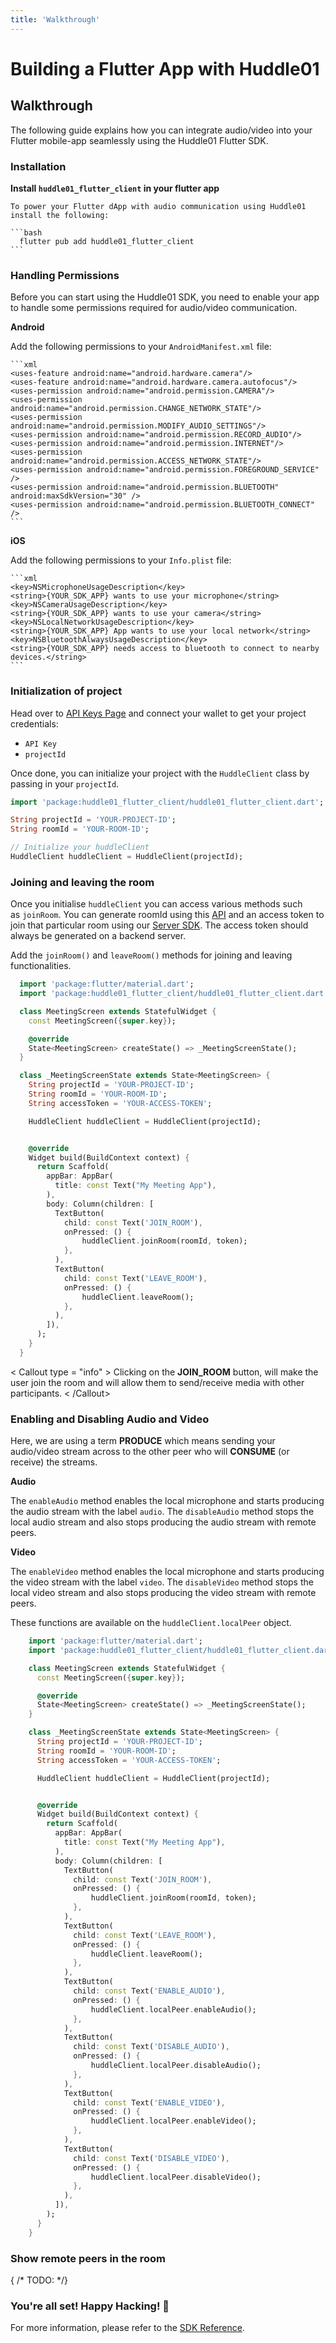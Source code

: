 ```yaml
---
title: 'Walkthrough'
---
```



# Building a Flutter App with Huddle01

## Walkthrough

The following guide explains how you can integrate audio/video into your Flutter mobile-app seamlessly using the Huddle01 Flutter SDK.

<Steps>

### Installation

  **Install `huddle01_flutter_client` in your flutter app**

    To power your Flutter dApp with audio communication using Huddle01 install the following:

    ```bash 
      flutter pub add huddle01_flutter_client 
    ```

### Handling Permissions

Before you can start using the Huddle01 SDK, you need to enable your app to handle some permissions required for audio/video communication.

  **Android**

   Add the following permissions to your `AndroidManifest.xml` file:

    ```xml
    <uses-feature android:name="android.hardware.camera"/>
    <uses-feature android:name="android.hardware.camera.autofocus"/>
    <uses-permission android:name="android.permission.CAMERA"/>
    <uses-permission android:name="android.permission.CHANGE_NETWORK_STATE"/>
    <uses-permission android:name="android.permission.MODIFY_AUDIO_SETTINGS"/>
    <uses-permission android:name="android.permission.RECORD_AUDIO"/>
    <uses-permission android:name="android.permission.INTERNET"/>
    <uses-permission android:name="android.permission.ACCESS_NETWORK_STATE"/>
    <uses-permission android:name="android.permission.FOREGROUND_SERVICE" />
    <uses-permission android:name="android.permission.BLUETOOTH" android:maxSdkVersion="30" />
    <uses-permission android:name="android.permission.BLUETOOTH_CONNECT" />
    ```

  **iOS**

   Add the following permissions to your `Info.plist` file:

    ```xml
    <key>NSMicrophoneUsageDescription</key>
    <string>{YOUR_SDK_APP} wants to use your microphone</string>
    <key>NSCameraUsageDescription</key>
    <string>{YOUR_SDK_APP} wants to use your camera</string>
    <key>NSLocalNetworkUsageDescription</key>
    <string>{YOUR_SDK_APP} App wants to use your local network</string>
    <key>NSBluetoothAlwaysUsageDescription</key>
    <string>{YOUR_SDK_APP} needs access to bluetooth to connect to nearby devices.</string>
    ```

### Initialization of project

Head over to [API Keys Page](/api-keys) and connect your wallet to get your project credentials: 

  - `API Key`
  - `projectId`

  Once done, you can initialize your project with the `HuddleClient` class by passing in your `projectId`. 


  ```dart filename="app.dart"
  import 'package:huddle01_flutter_client/huddle01_flutter_client.dart';

  String projectId = 'YOUR-PROJECT-ID';
  String roomId = 'YOUR-ROOM-ID';

  // Initialize your huddleClient 
  HuddleClient huddleClient = HuddleClient(projectId);
  ```

### Joining and leaving the room

Once you initialise `huddleClient` you can access various methods such as `joinRoom`. You can generate roomId using this [API](https://docs.huddle01.com/docs/apis/create-room/create-room) and an access token to join that particular room using our [Server SDK](https://docs.huddle01.com/docs/Server-SDK). The access token should always be generated on a backend server.

Add the `joinRoom()` and `leaveRoom()` methods for joining and leaving functionalities.

  ```dart filename="app.dart"
    import 'package:flutter/material.dart';
    import 'package:huddle01_flutter_client/huddle01_flutter_client.dart';

    class MeetingScreen extends StatefulWidget {
      const MeetingScreen({super.key});

      @override
      State<MeetingScreen> createState() => _MeetingScreenState();
    }

    class _MeetingScreenState extends State<MeetingScreen> {
      String projectId = 'YOUR-PROJECT-ID';
      String roomId = 'YOUR-ROOM-ID';
      String accessToken = 'YOUR-ACCESS-TOKEN';

      HuddleClient huddleClient = HuddleClient(projectId);


      @override
      Widget build(BuildContext context) {
        return Scaffold(
          appBar: AppBar(
            title: const Text("My Meeting App"),
          ),
          body: Column(children: [
            TextButton(
              child: const Text('JOIN_ROOM'),
              onPressed: () {
                  huddleClient.joinRoom(roomId, token);
              },
            ),
            TextButton(
              child: const Text('LEAVE_ROOM'),
              onPressed: () {
                  huddleClient.leaveRoom();
              },
            ),
          ]),
        );
      }
    }
  ```

  < Callout type = "info" >
  Clicking on the **JOIN_ROOM** button, will make the user join the room and will allow them to send/receive media with other participants.
  < /Callout>

### Enabling and Disabling Audio and Video
Here, we are using a term **PRODUCE** which means sending your audio/video stream across to the other peer who will **CONSUME** (or receive) the streams. 


**Audio**

The `enableAudio` method enables the local microphone and starts producing the audio stream with the label `audio`. The `disableAudio` method stops the local audio stream and also stops producing the audio stream with remote peers.

**Video**

The `enableVideo` method enables the local microphone and starts producing the video stream with the label `video`. The `disableVideo` method stops the local video stream and also stops producing the video stream with remote peers.

These functions are available on the `huddleClient.localPeer` object.

```dart filename="app.dart"
    import 'package:flutter/material.dart';
    import 'package:huddle01_flutter_client/huddle01_flutter_client.dart';

    class MeetingScreen extends StatefulWidget {
      const MeetingScreen({super.key});

      @override
      State<MeetingScreen> createState() => _MeetingScreenState();
    }

    class _MeetingScreenState extends State<MeetingScreen> {
      String projectId = 'YOUR-PROJECT-ID';
      String roomId = 'YOUR-ROOM-ID';
      String accessToken = 'YOUR-ACCESS-TOKEN';

      HuddleClient huddleClient = HuddleClient(projectId);


      @override
      Widget build(BuildContext context) {
        return Scaffold(
          appBar: AppBar(
            title: const Text("My Meeting App"),
          ),
          body: Column(children: [
            TextButton(
              child: const Text('JOIN_ROOM'),
              onPressed: () {
                  huddleClient.joinRoom(roomId, token);
              },
            ),
            TextButton(
              child: const Text('LEAVE_ROOM'),
              onPressed: () {
                  huddleClient.leaveRoom();
              },
            ),
            TextButton(
              child: const Text('ENABLE_AUDIO'),
              onPressed: () {
                  huddleClient.localPeer.enableAudio();
              },
            ),
            TextButton(
              child: const Text('DISABLE_AUDIO'),
              onPressed: () {
                  huddleClient.localPeer.disableAudio();
              },
            ),
            TextButton(
              child: const Text('ENABLE_VIDEO'),
              onPressed: () {
                  huddleClient.localPeer.enableVideo();
              },
            ),
            TextButton(
              child: const Text('DISABLE_VIDEO'),
              onPressed: () {
                  huddleClient.localPeer.disableVideo();
              },
            ),
          ]),
        );
      }
    }
  ```

### Show remote peers in the room
{ /* TODO: */}

### You're all set! Happy Hacking! 🎉

For more information, please refer to the [SDK Reference](/Flutter).

</Steps>
